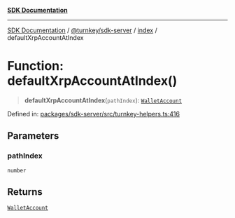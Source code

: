 [**SDK Documentation**](../../../../README.mdx)

***

[SDK Documentation](../../../../packages.mdx) / [@turnkey/sdk-server](../../README.mdx) / [index](../README.mdx) / defaultXrpAccountAtIndex

# Function: defaultXrpAccountAtIndex()

> **defaultXrpAccountAtIndex**(`pathIndex`): [`WalletAccount`](../interfaces/WalletAccount.mdx)

Defined in: [packages/sdk-server/src/turnkey-helpers.ts:416](https://github.com/tkhq/sdk/blob/3a88af7d1d927c6022706911d6af0f92f1440e00/packages/sdk-server/src/turnkey-helpers.ts#L416)

## Parameters

### pathIndex

`number`

## Returns

[`WalletAccount`](../interfaces/WalletAccount.mdx)
